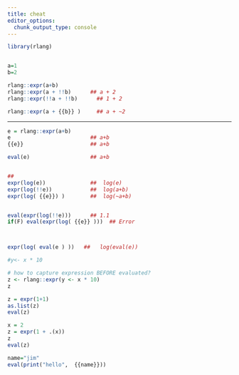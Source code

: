 ```yaml
---
title: cheat
editor_options: 
  chunk_output_type: console
---
```



```r
library(rlang)


a=1
b=2

rlang::expr(a+b)
rlang::expr(a + !!b)      ## a + 2
rlang::expr(!!a + !!b)      ## 1 + 2

rlang::expr(a + {{b}} )     ## a + ~2
```

---

```r
e = rlang::expr(a+b)
e                         ## a+b
{{e}}                     ## a+b

eval(e)                   ## a+b 


##
expr(log(e))              ##  log(e)
expr(log(!!e))            ##  log(a+b)
expr(log( {{e}}) )        ##  log(~a+b)


eval(expr(log(!!e)))      ## 1.1
if(F) eval(expr(log( {{e}} )))  ## Error



expr(log( eval(e ) ))   ##   log(eval(e))

```

```r
#y<- x * 10

# how to capture expression BEFORE evaluated?
z <- rlang::expr(y <- x * 10)
z

z = expr(1+1)
as.list(z)
eval(z)

x = 2
z = expr(1 + .(x))
z
eval(z)

name="jim"
eval(print("hello",  {{name}}))


```

